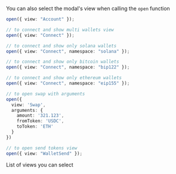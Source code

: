 You can also select the modal's view when calling the `open` function

```ts
open({ view: "Account" });

// to connect and show multi wallets view
open({ view: "Connect" });

// to connect and show only solana wallets
open({ view: "Connect", namespace: "solana" });

// to connect and show only bitcoin wallets
open({ view: "Connect", namespace: "bip122" });

// to connect and show only ethereum wallets
open({ view: "Connect", namespace: "eip155" });

// to open swap with arguments
open({
  view: 'Swap',
  arguments: {
    amount: '321.123',
    fromToken: 'USDC',
    toToken: 'ETH'
  }
})

// to open send tokens view
open({ view: "WalletSend" });
```

List of views you can select

<Table
  headers={["Variable", "Description"]}
  data={[
    {
      variable: { code: "Connect" },
      description:
        "Principal view of the modal - default view when disconnected. A `namespace` can be selected to connect to a specific network (solana, bip122 or eip155)",
    },
    {
      variable: { code: "Account" },
      description: "User profile - default view when connected",
    },
    {
      variable: { code: "AllWallets" },
      description: "Shows the list of all available wallets",
    },
    {
      variable: { code: "Networks" },
      description:
        "List of available networks - you can select and target a specific network before connecting",
    },
    {
      variable: { code: "WhatIsANetwork" },
      description: '"What is a network" onboarding view',
    },
    {
      variable: { code: "WhatIsAWallet" },
      description: '"What is a wallet" onboarding view',
    },
    {
      variable: { code: "OnRampProviders" },
      description: "On-Ramp main view",
    },
    {
      variable: { code: "Swap" },
      description: "Swap main view",
    },
    {
      variable: { code: "WalletSend" },
      description: "Send tokens and transactions view",
    },
  ]}
/>
